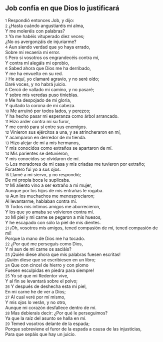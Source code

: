 == Job confía en que Dios lo justificará ==

{{anchor|1}} <small>1</small> Respondió entonces Job, y dijo:<br>
{{anchor|2}} <small>2</small> ¿Hasta cuándo angustiaréis mi alma,<br>
Y me moleréis con palabras?<br>
{{anchor|3}} <small>3</small> Ya me habéis vituperado diez veces;<br>
¿No os avergonzáis de injuriarme?<br>
{{anchor|4}} <small>4</small> Aun siendo verdad que yo haya errado,<br>
Sobre mí recaería mi error.<br>
{{anchor|5}} <small>5</small> Pero si vosotros os engrandecéis contra mí,<br>
Y contra mí alegáis mi oprobio,<br>
{{anchor|6}} <small>6</small> Sabed ahora que Dios me ha derribado,<br>
Y me ha envuelto en su red.<br>
{{anchor|7}} <small>7</small> He aquí, yo clamaré agravio, y no seré oído;<br>
Daré voces, y no habrá juicio.<br>
{{anchor|8}} <small>8</small> Cercó de vallado mi camino, y no pasaré;<br>
Y sobre mis veredas puso tinieblas.<br>
{{anchor|9}} <small>9</small> Me ha despojado de mi gloria,<br>
Y quitado la corona de mi cabeza.<br>
{{anchor|10}} <small>10</small> Me arruinó por todos lados, y perezco;<br>
Y ha hecho pasar mi esperanza como árbol arrancado.<br>
{{anchor|11}} <small>11</small> Hizo arder contra mí su furor,<br>
Y me contó para sí entre sus enemigos.<br>
{{anchor|12}} <small>12</small> Vinieron sus ejércitos a una, y se atrincheraron en mí,<br>
Y acamparon en derredor de mi tienda.<br>
{{anchor|13}} <small>13</small> Hizo alejar de mí a mis hermanos,<br>
Y mis conocidos como extraños se apartaron de mí.<br>
{{anchor|14}} <small>14</small> Mis parientes se detuvieron,<br>
Y mis conocidos se olvidaron de mí.<br>
{{anchor|15}} <small>15</small> Los moradores de mi casa y mis criadas me tuvieron por extraño;<br>
Forastero fui yo a sus ojos.<br>
{{anchor|16}} <small>16</small> Llamé a mi siervo, y no respondió;<br>
De mi propia boca le suplicaba.<br>
{{anchor|17}} <small>17</small> Mi aliento vino a ser extraño a mi mujer,<br>
Aunque por los hijos de mis entrañas le rogaba.<br>
{{anchor|18}} <small>18</small> Aun los muchachos me menospreciaron;<br>
Al levantarme, hablaban contra mí.<br>
{{anchor|19}} <small>19</small> Todos mis íntimos amigos me aborrecieron,<br>
Y los que yo amaba se volvieron contra mí.<br>
{{anchor|20}} <small>20</small> Mi piel y mi carne se pegaron a mis huesos,<br>
Y he escapado con sólo la piel de mis dientes.<br>
{{anchor|21}} <small>21</small> ¡Oh, vosotros mis amigos, tened compasión de mí, tened compasión de mí!<br>
Porque la mano de Dios me ha tocado.<br>
{{anchor|22}} <small>22</small> ¿Por qué me perseguís como Dios,<br>
Y ni aun de mi carne os saciáis?<br>
{{anchor|23}} <small>23</small> ¡Quién diese ahora que mis palabras fuesen escritas!<br>
¡Quién diese que se escribiesen en un libro;<br>
{{anchor|24}} <small>24</small> Que con cincel de hierro y con plomo<br>
Fuesen esculpidas en piedra para siempre!<br>
{{anchor|25}} <small>25</small> Yo sé que mi Redentor vive,<br>
Y al fin se levantará sobre el polvo;<br>
{{anchor|26}} <small>26</small> Y después de deshecha esta mi piel,<br>
En mi carne he de ver a Dios;<br>
{{anchor|27}} <small>27</small> Al cual veré por mí mismo,<br>
Y mis ojos lo verán, y no otro,<br>
Aunque mi corazón desfallece dentro de mí.<br>
{{anchor|28}} <small>28</small> Mas debierais decir: ¿Por qué le perseguimos?<br>
Ya que la raíz del asunto se halla en mí.<br>
{{anchor|29}} <small>29</small> Temed vosotros delante de la espada;<br>
Porque sobreviene el furor de la espada a causa de las injusticias,<br>
Para que sepáis que hay un juicio.<br>

